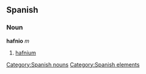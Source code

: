 == Spanish == {{wikipediaAlt|hafnium}}
=== Noun ===
'''hafnio''' ''m''
# [[hafnium]]

[[Category:Spanish nouns]]
[[Category:Spanish elements]]